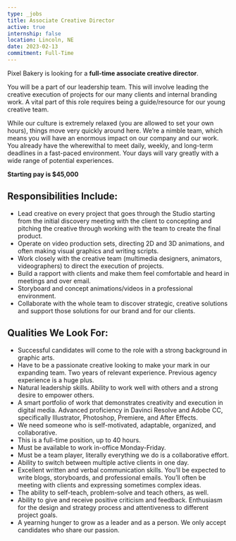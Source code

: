 ```yaml
---
type: _jobs
title: Associate Creative Director
active: true
internship: false
location: Lincoln, NE
date: 2023-02-13
commitment: Full-Time
---
```

Pixel Bakery is looking for a **full-time associate creative director**. 

You will be a part of our leadership team. This will involve leading the creative execution of projects for our many clients and internal branding work. A vital part of this role requires being a guide/resource for our young creative team.

While our culture is extremely relaxed (you are allowed to set your own hours), things move very quickly around here. We’re a nimble team, which means you will have an enormous impact on our company and our work. You already have the wherewithal to meet daily, weekly, and long-term deadlines in a fast-paced environment. Your days will vary greatly with a wide range of potential experiences. 

**Starting pay is $45,000**

## Responsibilities Include:

- Lead creative on every project that goes through the Studio starting from the initial discovery meeting with the client to concepting and pitching the creative through working with the team to create the final product. 
- Operate on video production sets, directing 2D and 3D animations, and often making visual graphics and writing scripts.
- Work closely with the creative team (multimedia designers, animators, videographers) to direct the execution of projects.
- Build a rapport with clients and make them feel comfortable and heard in meetings and over email.
- Storyboard and concept animations/videos in a professional environment.
- Collaborate with the whole team to discover strategic, creative solutions and support those solutions for our brand and for our clients.

## Qualities We Look For:

- Successful candidates will come to the role with a strong background in graphic arts.
- Have to be a passionate creative looking to make your mark in our expanding team.
Two years of relevant experience. Previous agency experience is a huge plus.
- Natural leadership skills. Ability to work well with others and a strong desire to empower others.
- A smart portfolio of work that demonstrates creativity and execution in digital media.
Advanced proficiency in Davinci Resolve and Adobe CC, specifically Illustrator, Photoshop, Premiere, and After Effects. 
- We need someone who is self-motivated, adaptable, organized, and collaborative.
- This is a full-time position, up to 40 hours.
- Must be available to work in-office Monday-Friday.
- Must be a team player, literally everything we do is a collaborative effort.
- Ability to switch between multiple active clients in one day.
- Excellent written and verbal communication skills. You’ll be expected to write blogs, storyboards, and professional emails. You’ll often be meeting with clients and expressing sometimes complex ideas.
- The ability to self-teach, problem-solve and teach others, as well.
- Ability to give and receive positive criticism and feedback.
Enthusiasm for the design and strategy process and attentiveness to different project goals.
- A yearning hunger to grow as a leader and as a person. We only accept candidates who share our passion.

